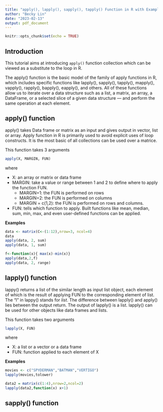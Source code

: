 ```yaml
---
title: "apply(), lapply(), sapply(), tapply() Function in R with Examples"
author: "Becky Lin"
date: "2023-02-13"
output: pdf_document
---
```


```r
knitr::opts_chunk$set(echo = TRUE)
```

## Introduction

This tutorial aims at introducing `apply()` function collection which can be viewed as a substitute to the loop in R. 

The apply() function is the basic model of the family of apply functions in R, which includes specific functions like lapply(), sapply(), tapply(), mapply(), vapply(), rapply(), bapply(), eapply(), and others. All of these functions allow us to iterate over a data structure such as a list, a matrix, an array, a DataFrame, or a selected slice of a given data structure — and perform the same operation at each element.



## apply() function 

apply() takes Data frame or matrix as an input and gives output in vector, list or array. Apply function in R is primarily used to avoid explicit uses of loop constructs. It is the most basic of all collections can be used over a matrice.

This function takes 3 arguments

```r
apply(X, MARGIN, FUN)
```

where

- X: an array or matrix or data frame
- MARGIN: take a value or range between 1 and 2 to define where to apply the function FUN. 
    - MARGIN=1: the FUN is performed on rows
    - MARGIN=2: the FUN is performed on columns
    - MARGIN = c(1,2): the FUN is performed on rows and columns. 
- FUN: tells which function to apply. Built functions like mean, median, sum, min, max, and even user-defined functions can be applied. 

**Examples**
```r
data <- matrix(C<-(1:12),nrow=3, ncol=4)
data
apply(data, 2, sum)
apply(data, 1, sum)

f<-function(x){ max(x)-min(x)}
apply(data,2,f)
apply(data, 2, range)
```


## lapply() function

lappy() returns a list of the similar length as input list object, each element of which is the result of applying FUN to the corresponding element of list. The "l" in lappy() stands for *list*. The difference between lapply() and apply() lies between the output return. The output of lapply() is a list. lapply() can be used for other objects like data frames and lists.

This function takes two arguments

```r
lapply(X, FUN)
```

where

- X: a list or a vector or a data frame
- FUN: function applied to each element of X

**Examples**
```r
movies <- c("SPYDERMAN","BATMAN","VERTIGO")
lapply(movies,tolower)

data2 = matrix(c(1:4),nrow=2,ncol=2)
lapply(data2,function(x) x+1)
```

## sapply() function




